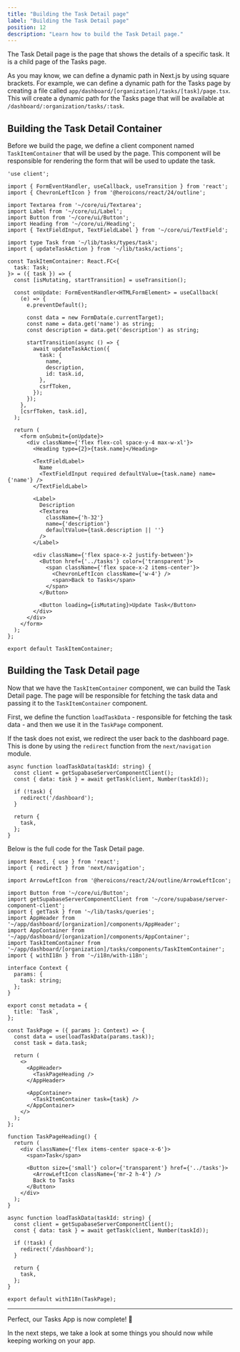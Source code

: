 ```yaml
---
title: "Building the Task Detail page"
label: "Building the Task Detail page"
position: 12
description: "Learn how to build the Task Detail page."
---
```


The Task Detail page is the page that shows the details of a specific task. It is a child page of the Tasks page.

As you may know, we can define a dynamic path in Next.js by using square brackets. For example, we can define a dynamic path for the Tasks page by creating a file called `app/dashboard/[organization]/tasks/[task]/page.tsx`. This will create a dynamic path for the Tasks page that will be available at `/dashboard/:organization/tasks/:task`.

## Building the Task Detail Container

Before we build the page, we define a client component named `TaskItemContainer` that will be used by the page. This component will be responsible for rendering the form that will be used to update the task.

```tsx title="app/dashboard/[organization]/tasks/components/TaskItemContainer.tsx"
'use client';

import { FormEventHandler, useCallback, useTransition } from 'react';
import { ChevronLeftIcon } from '@heroicons/react/24/outline';

import Textarea from '~/core/ui/Textarea';
import Label from '~/core/ui/Label';
import Button from '~/core/ui/Button';
import Heading from '~/core/ui/Heading';
import { TextFieldInput, TextFieldLabel } from '~/core/ui/TextField';

import type Task from '~/lib/tasks/types/task';
import { updateTaskAction } from '~/lib/tasks/actions';

const TaskItemContainer: React.FC<{
  task: Task;
}> = ({ task }) => {
  const [isMutating, startTransition] = useTransition();

  const onUpdate: FormEventHandler<HTMLFormElement> = useCallback(
    (e) => {
      e.preventDefault();

      const data = new FormData(e.currentTarget);
      const name = data.get('name') as string;
      const description = data.get('description') as string;

      startTransition(async () => {
        await updateTaskAction({
          task: {
            name,
            description,
            id: task.id,
          },
          csrfToken,
        });
      });
    },
    [csrfToken, task.id],
  );

  return (
    <form onSubmit={onUpdate}>
      <div className={'flex flex-col space-y-4 max-w-xl'}>
        <Heading type={2}>{task.name}</Heading>

        <TextFieldLabel>
          Name
          <TextFieldInput required defaultValue={task.name} name={'name'} />
        </TextFieldLabel>

        <Label>
          Description
          <Textarea
            className={'h-32'}
            name={'description'}
            defaultValue={task.description || ''}
          />
        </Label>

        <div className={'flex space-x-2 justify-between'}>
          <Button href={'../tasks'} color={'transparent'}>
            <span className={'flex space-x-2 items-center'}>
              <ChevronLeftIcon className={'w-4'} />
              <span>Back to Tasks</span>
            </span>
          </Button>

          <Button loading={isMutating}>Update Task</Button>
        </div>
      </div>
    </form>
  );
};

export default TaskItemContainer;
```

## Building the Task Detail page

Now that we have the `TaskItemContainer` component, we can build the Task Detail page. The page will be responsible for fetching the task data and passing it to the `TaskItemContainer` component.

First, we define the function `loadTaskData` - responsible for fetching the task data - and then we use it in the `TaskPage` component.

If the task does not exist, we redirect the user back to the dashboard page. This is done by using the `redirect` function from the `next/navigation` module.

```tsx title="app/dashboard/[organization]/tasks/[task]/page.tsx"
async function loadTaskData(taskId: string) {
  const client = getSupabaseServerComponentClient();
  const { data: task } = await getTask(client, Number(taskId));

  if (!task) {
    redirect('/dashboard');
  }

  return {
    task,
  };
}
```

Below is the full code for the Task Detail page.

```tsx title="app/dashboard/[organization]/tasks/[task]/page.tsx"
import React, { use } from 'react';
import { redirect } from 'next/navigation';

import ArrowLeftIcon from '@heroicons/react/24/outline/ArrowLeftIcon';

import Button from '~/core/ui/Button';
import getSupabaseServerComponentClient from '~/core/supabase/server-component-client';
import { getTask } from '~/lib/tasks/queries';
import AppHeader from '~/app/dashboard/[organization]/components/AppHeader';
import AppContainer from '~/app/dashboard/[organization]/components/AppContainer';
import TaskItemContainer from '~/app/dashboard/[organization]/tasks/components/TaskItemContainer';
import { withI18n } from '~/i18n/with-i18n';

interface Context {
  params: {
    task: string;
  };
}

export const metadata = {
  title: `Task`,
};

const TaskPage = ({ params }: Context) => {
  const data = use(loadTaskData(params.task));
  const task = data.task;

  return (
    <>
      <AppHeader>
        <TaskPageHeading />
      </AppHeader>

      <AppContainer>
        <TaskItemContainer task={task} />
      </AppContainer>
    </>
  );
};

function TaskPageHeading() {
  return (
    <div className={'flex items-center space-x-6'}>
      <span>Task</span>

      <Button size={'small'} color={'transparent'} href={'../tasks'}>
        <ArrowLeftIcon className={'mr-2 h-4'} />
        Back to Tasks
      </Button>
    </div>
  );
}

async function loadTaskData(taskId: string) {
  const client = getSupabaseServerComponentClient();
  const { data: task } = await getTask(client, Number(taskId));

  if (!task) {
    redirect('/dashboard');
  }

  return {
    task,
  };
}

export default withI18n(TaskPage);
```

---

Perfect, our Tasks App is now complete! 🎉

In the next steps, we take a look at some things you should now while keeping working on your app.